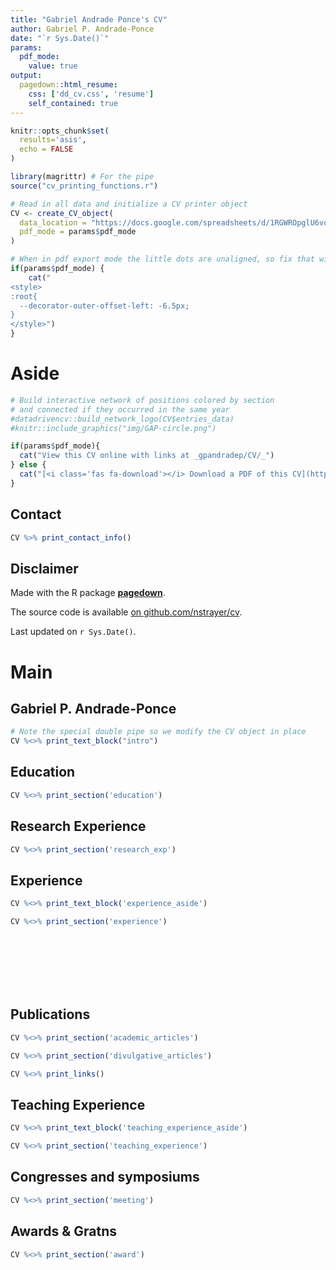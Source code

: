 ```yaml
---
title: "Gabriel Andrade Ponce's CV"
author: Gabriel P. Andrade-Ponce
date: "`r Sys.Date()`"
params:
  pdf_mode:
    value: true
output:
  pagedown::html_resume:
    css: ['dd_cv.css', 'resume']
    self_contained: true
---
```


```r
knitr::opts_chunk$set(
  results='asis', 
  echo = FALSE
)

library(magrittr) # For the pipe
source("cv_printing_functions.r")

# Read in all data and initialize a CV printer object
CV <- create_CV_object(
  data_location = "https://docs.google.com/spreadsheets/d/1RGWROpglU6vqBKKzB3GVmNVb346QnqqL71tnwDE7LgE/edit#gid=1730172225",  
  pdf_mode = params$pdf_mode
)

```


```r
# When in pdf export mode the little dots are unaligned, so fix that with some conditional CSS.
if(params$pdf_mode) {
    cat("
<style>
:root{
  --decorator-outer-offset-left: -6.5px;
}
</style>")
}
```


Aside
================================================================================

```r
# Build interactive network of positions colored by section
# and connected if they occurred in the same year
#datadrivencv::build_network_logo(CV$entries_data)
#knitr::include_graphics("img/GAP-circle.png")

```


```r
if(params$pdf_mode){
  cat("View this CV online with links at _gpandradep/CV/_")
} else {
  cat("[<i class='fas fa-download'></i> Download a PDF of this CV](https://github.com/gpandradep/CV/raw/master/Gabriel%20Andrade%20Ponce%E2%80%99s%20CV.pdf)")
}
```

<!--[<i class='fas fa-download'></i> Download a PDF of this CV](https://github.com/gpandradep/CV/raw/master/Gabriel%20Andrade%20Ponce%E2%80%99s%20CV.pdf)"-->



Contact {#contact}
--------------------------------------------------------------------------------

```r
CV %>% print_contact_info()
```



Disclaimer {#disclaimer}
--------------------------------------------------------------------------------

Made with the R package [**pagedown**](https://github.com/rstudio/pagedown). 

The source code is available [on github.com/nstrayer/cv](https://github.com/nstrayer/datadrivencv).

Last updated on `r Sys.Date()`.



Main
================================================================================

Gabriel P. Andrade-Ponce {#title}
--------------------------------------------------------------------------------

```r
# Note the special double pipe so we modify the CV object in place
CV %<>% print_text_block("intro") 
```



Education {data-icon=graduation-cap data-concise=true}
--------------------------------------------------------------------------------

```r
CV %<>% print_section('education')
```

Research Experience {data-icon=laptop}
--------------------------------------------------------------------------------

```r
CV %<>% print_section('research_exp')
```

Experience {data-icon=laptop}
--------------------------------------------------------------------------------
::: aside
```r
CV %<>% print_text_block('experience_aside')
```
:::

```r
CV %<>% print_section('experience')
```



<!-- These breaks just force a new page so section doesnt get cut off -->
<br>
<br>
<br>
<br>
<br>

Publications {data-icon=book}
--------------------------------------------------------------------------------

```r
CV %<>% print_section('academic_articles')
```



```r
CV %<>% print_section('divulgative_articles')
```



```r
CV %<>% print_links()
```



Teaching Experience {data-icon=chalkboard-teacher}
--------------------------------------------------------------------------------

::: aside
```r
CV %<>% print_text_block('teaching_experience_aside')
```
:::

```r
CV %<>% print_section('teaching_experience')
```


Congresses and symposiums {data-icon=person-chalkboard}
--------------------------------------------------------------------------------

```r
CV %<>% print_section('meeting')
```

Awards & Gratns {data-icon=pen-to-square}
--------------------------------------------------------------------------------

```r
CV %<>% print_section('award')
```
